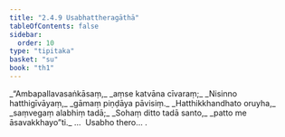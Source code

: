 ```yaml
---
title: "2.4.9 Usabhattheragāthā"
tableOfContents: false
sidebar:
  order: 10
type: "tipitaka"
basket: "su"
book: "th1"
---
```



<DynamicBreadcrumb />

<Division number="197" book="th1" bookNo="19" page="258">

<Paragraph number="394" type="verses" book="th1">
_“Ambapallavasaṅkāsaṃ,_  
_aṃse katvāna cīvaraṃ;_  
_Nisinno hatthigīvāyaṃ,_  
_gāmaṃ piṇḍāya pāvisiṃ._  

</Paragraph>

</Division>
<Division number="198" book="th1" bookNo="19" page="258">

<Paragraph number="395" type="verses" book="th1">
_Hatthikkhandhato oruyha,_  
_saṃvegaṃ alabhiṃ tadā;_  
_Sohaṃ ditto tadā santo,_  
_patto me āsavakkhayo”ti._  


</Paragraph>
</Division>

<Paragraph number="396" type="center" book="th1">
…  Usabho thero… .
</Paragraph>
